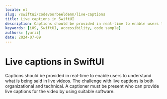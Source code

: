 ```yaml
---
locale: nl
slug: /swiftui/codevoorbeeldenn/live-captions
title: Live captions in SwiftUI
description: Captions should be provided in real-time to enable users to understand what is being said in live videos.
keywords: [iOS, SwiftUI, accessibility, code sample]
authors: [yurii]
date: 2024-07-09
---
```


# Live captions in SwiftUI

Captions should be provided in real-time to enable users to understand what is being said in live videos. The challenge with live captions is both organizational and technical. A captioner must be present who can provide live captions for the video by using suitable software.

<CodeSample id="media-captions-live" framework="swiftui" locale="nl"/>
